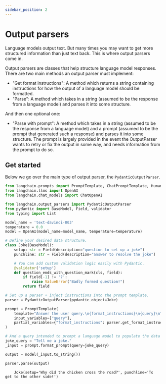 ```yaml
---
sidebar_position: 2
---
```

# Output parsers

Language models output text. But many times you may want to get more structured information than just text back. This is where output parsers come in.

Output parsers are classes that help structure language model responses. There are two main methods an output parser must implement:

- "Get format instructions": A method which returns a string containing instructions for how the output of a language model should be formatted.
- "Parse": A method which takes in a string (assumed to be the response from a language model) and parses it into some structure.

And then one optional one:

- "Parse with prompt": A method which takes in a string (assumed to be the response from a language model) and a prompt (assumed to be the prompt that generated such a response) and parses it into some structure. The prompt is largely provided in the event the OutputParser wants to retry or fix the output in some way, and needs information from the prompt to do so.

## Get started

Below we go over the main type of output parser, the `PydanticOutputParser`.

```python
from langchain.prompts import PromptTemplate, ChatPromptTemplate, HumanMessagePromptTemplate
from langchain.llms import OpenAI
from langchain.chat_models import ChatOpenAI

from langchain.output_parsers import PydanticOutputParser
from pydantic import BaseModel, Field, validator
from typing import List
```


```python
model_name = 'text-davinci-003'
temperature = 0.0
model = OpenAI(model_name=model_name, temperature=temperature)
```


```python
# Define your desired data structure.
class Joke(BaseModel):
    setup: str = Field(description="question to set up a joke")
    punchline: str = Field(description="answer to resolve the joke")

    # You can add custom validation logic easily with Pydantic.
    @validator('setup')
    def question_ends_with_question_mark(cls, field):
        if field[-1] != '?':
            raise ValueError("Badly formed question!")
        return field
```


```python
# Set up a parser + inject instructions into the prompt template.
parser = PydanticOutputParser(pydantic_object=Joke)
```


```python
prompt = PromptTemplate(
    template="Answer the user query.\n{format_instructions}\n{query}\n",
    input_variables=["query"],
    partial_variables={"format_instructions": parser.get_format_instructions()}
)
```


```python
# And a query intended to prompt a language model to populate the data structure.
joke_query = "Tell me a joke."
_input = prompt.format_prompt(query=joke_query)
```


```python
output = model(_input.to_string())
```


```python
parser.parse(output)
```

<CodeOutputBlock lang="python">

```
    Joke(setup='Why did the chicken cross the road?', punchline='To get to the other side!')
```

</CodeOutputBlock>
